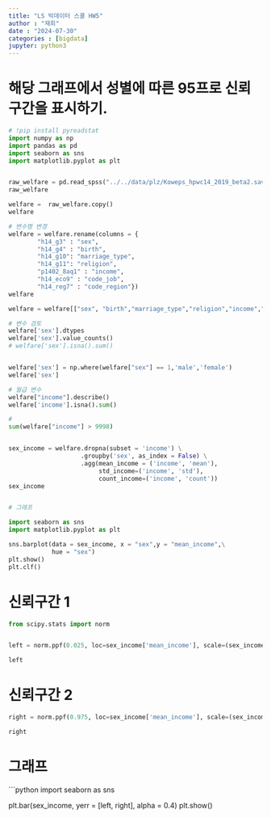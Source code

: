 ```yaml
---
title: "LS 빅데이터 스쿨 HW5"
author : "재희"
date : "2024-07-30"
categories : [bigdata]
jupyter: python3
---
```

# 해당 그래프에서 성별에 따른  95프로 신뢰 구간을 표시하기.
```python
# !pip install pyreadstat
import numpy as np
import pandas as pd
import seaborn as sns
import matplotlib.pyplot as plt


raw_welfare = pd.read_spss("../../data/plz/Koweps_hpwc14_2019_beta2.sav")
raw_welfare 

welfare =  raw_welfare.copy()
welfare 

# 변수명 변경 
welfare = welfare.rename(columns = {
        "h14_g3" : "sex",
        "h14_g4" : "birth",
        "h14_g10": "marriage_type",
        "h14_g11": "religion",
        "p1402_8aq1" : "income",
        "h14_eco9" : "code_job",
        "h14_reg7" : "code_region"})
welfare

welfare = welfare[["sex", "birth","marriage_type","religion","income","code_job","code_region"]]

# 변수 검토 
welfare['sex'].dtypes
welfare['sex'].value_counts()
# welfare['sex'].isna().sum()


welfare['sex'] = np.where(welfare["sex"] == 1,'male','female')
welfare['sex']

# 월급 변수 
welfare["income"].describe()
welfare['income'].isna().sum()

# 
sum(welfare["income"] > 9998)


sex_income = welfare.dropna(subset = 'income') \
                    .groupby('sex', as_index = False) \
                    .agg(mean_income = ('income', 'mean'),
                         std_income=('income', 'std'),
                         count_income=('income', 'count'))
sex_income  


# 그래프

import seaborn as sns
import matplotlib.pyplot as plt

sns.barplot(data = sex_income, x = "sex",y = "mean_income",\
            hue = "sex")
plt.show()
plt.clf()

```

# 신뢰구간 1

```python
from scipy.stats import norm


left = norm.ppf(0.025, loc=sex_income['mean_income'], scale=(sex_income['std_income'] / np.sqrt(sex_income['count_income'])))

left
```
# 신뢰구간 2
```python

right = norm.ppf(0.975, loc=sex_income['mean_income'], scale=(sex_income['std_income'] / np.sqrt(sex_income['count_income'])))

right
```
# 그래프 
```python
import seaborn as sns

plt.bar(sex_income, yerr = [left, right], alpha = 0.4)
plt.show()


